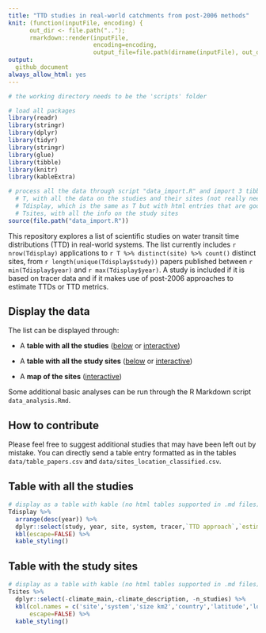 ```yaml
---
title: "TTD studies in real-world catchments from post-2006 methods"
knit: (function(inputFile, encoding) { 
      out_dir <- file.path("..");
      rmarkdown::render(inputFile,
                        encoding=encoding, 
                        output_file=file.path(dirname(inputFile), out_dir, 'README.md')) })
output: 
  github_document
always_allow_html: yes  
---
```


```r

# the working directory needs to be the 'scripts' folder

# load all packages 
library(readr)
library(stringr)
library(dplyr)
library(tidyr)
library(stringr)
library(glue)
library(tibble)
library(knitr)
library(kableExtra)

# process all the data through script "data_import.R" and import 3 tibbles:
  # T, with all the data on the studies and their sites (not really needed)
  # Tdisplay, which is the same as T but with html entries that are good for html display
  # Tsites, with all the info on the study sites
source(file.path("data_import.R"))
```

This repository explores a list of scientific studies on water transit time distributions (TTD) in real-world systems. The list currently includes `r nrow(Tdisplay)` applications to `r T %>% distinct(site) %>% count()` distinct sites, from `r length(unique(Tdisplay$study))` papers published between `r min(Tdisplay$year)` and `r max(Tdisplay$year)`. A study is included if it is based on tracer data and if it makes use of post-2006 approaches to estimate TTDs or TTD metrics.


## Display the data

The list can be displayed through:

- A **table with all the studies** ([below](#table-with-all-the-studies) or <a href="https://pbenettin.github.io/TTDstudies/html_files/table_studies.html" target="_blank">interactive</a>)

- A **table with all the study sites** ([below](#table-with-the-study-sites) or <a href="https://pbenettin.github.io/TTDstudies/html_files/table_sites.html" target="_blank">interactive</a>)

- A **map of the sites** (<a href="https://pbenettin.github.io/TTDstudies/html_files/map_sites.html" target="_blank">interactive</a>)


Some additional basic analyses can be run through the R Markdown script `data_analysis.Rmd`.


## How to contribute

Please feel free to suggest additional studies that may have been left out by mistake. You can directly send a table entry formatted as in the tables `data/table_papers.csv` and `data/sites_location_classified.csv`.



## Table with all the studies

```r
# display as a table with kable (no html tables supported in .md files)
Tdisplay %>%
  arrange(desc(year)) %>%
  dplyr::select(study, year, site, system, tracer,`TTD approach`,`estimated age metric`) %>% #select just some variables for display
  kbl(escape=FALSE) %>%
  kable_styling()
```


## Table with the study sites

```r
# display as a table with kable (no html tables supported in .md files)
Tsites %>%
  dplyr::select(-climate_main,-climate_description, -n_studies) %>%
  kbl(col.names = c('site','system','size km2','country','latitude','longitude','climate','studies'),
      escape=FALSE) %>%
  kable_styling()
```




